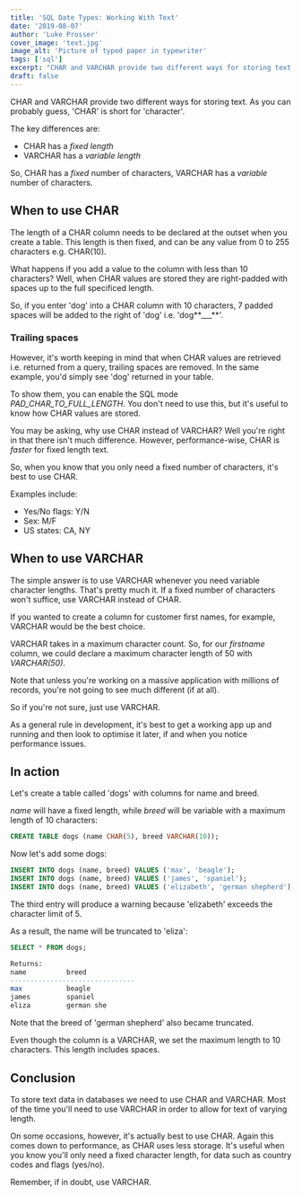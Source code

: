 ```yaml
---
title: 'SQL Date Types: Working With Text'
date: '2019-08-07'
author: 'Luke Prosser'
cover_image: 'text.jpg'
image_alt: 'Picture of typed paper in typewriter'
tags: ['sql']
excerpt: "CHAR and VARCHAR provide two different ways for storing text. As you can probably guess, 'CHAR' is short for 'character'. Let's take a look at when and how to use them."
draft: false
---
```


CHAR and VARCHAR provide two different ways for storing text. As you can probably guess, 'CHAR' is short for 'character'.

The key differences are:

- CHAR has a _fixed length_
- VARCHAR has a _variable length_

So, CHAR has a _fixed_ number of characters, VARCHAR has a _variable_ number of characters.

## When to use CHAR

The length of a CHAR column needs to be declared at the outset when you create a table. This length is then fixed, and can be any value from 0 to 255 characters e.g. CHAR(10).

What happens if you add a value to the column with less than 10 characters? Well, when CHAR values are stored they are right-padded with spaces up to the full specificed length.

So, if you enter 'dog' into a CHAR column with 10 characters, 7 padded spaces will be added to the right of 'dog' i.e. 'dog**\_\_\_**'.

### Trailing spaces

However, it's worth keeping in mind that when CHAR values are retrieved i.e. returned from a query, trailing spaces are removed. In the same example, you'd simply see 'dog' returned in your table.

To show them, you can enable the SQL mode _PAD_CHAR_TO_FULL_LENGTH_. You don't need to use this, but it's useful to know how CHAR values are stored.

You may be asking, why use CHAR instead of VARCHAR? Well you're right in that there isn't much difference. However, performance-wise, CHAR is _faster_ for fixed length text.

So, when you know that you only need a fixed number of characters, it's best to use CHAR.

Examples include:

- Yes/No flags: Y/N
- Sex: M/F
- US states: CA, NY

## When to use VARCHAR

The simple answer is to use VARCHAR whenever you need variable character lengths. That's pretty much it. If a fixed number of characters won't suffice, use VARCHAR instead of CHAR.

If you wanted to create a column for customer first names, for example, VARCHAR would be the best choice.

VARCHAR takes in a maximum character count. So, for our _firstname_ column, we could declare a maximum character length of 50 with _VARCHAR(50)_.

Note that unless you're working on a massive application with millions of records, you're not going to see much different (if at all).

So if you're not sure, just use VARCHAR.

<InfoText>
  As a general rule in development, it's best to get a working app up and running and then look to optimise it later, if and when you notice performance issues.
</InfoText>

## In action

Let's create a table called 'dogs' with columns for name and breed.

_name_ will have a fixed length, while _breed_ will be variable with a maximum length of 10 characters:

```sql
CREATE TABLE dogs (name CHAR(5), breed VARCHAR(10));
```

Now let's add some dogs:

```sql
INSERT INTO dogs (name, breed) VALUES ('max', 'beagle');
INSERT INTO dogs (name, breed) VALUES ('james', 'spaniel');
INSERT INTO dogs (name, breed) VALUES ('elizabeth', 'german shepherd');
```

The third entry will produce a warning because 'elizabeth' exceeds the character limit of 5.

As a result, the name will be truncated to 'eliza':

```sql
SELECT * FROM dogs;

Returns:
name          breed
-------------------------------
max           beagle
james         spaniel
eliza         german she
```

Note that the breed of 'german shepherd' also became truncated.

Even though the column is a VARCHAR, we set the maximum length to 10 characters. This length includes spaces.

## Conclusion

To store text data in databases we need to use CHAR and VARCHAR. Most of the time you'll need to use VARCHAR in order to allow for text of varying length.

On some occasions, however, it's actually best to use CHAR. Again this comes down to performance, as CHAR uses less storage. It's useful when you know you'll only need a fixed character length, for data such as country codes and flags (yes/no).

Remember, if in doubt, use VARCHAR.
